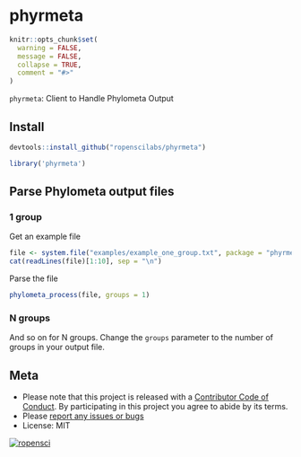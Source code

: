 phyrmeta
========

```r
knitr::opts_chunk$set(
  warning = FALSE,
  message = FALSE,
  collapse = TRUE,
  comment = "#>"
)
```

`phyrmeta`: Client to Handle Phylometa Output

## Install

```r
devtools::install_github("ropenscilabs/phyrmeta")
```

```r
library('phyrmeta')
```

## Parse Phylometa output files

### 1 group

Get an example file

```r
file <- system.file("examples/example_one_group.txt", package = "phyrmeta")
cat(readLines(file)[1:10], sep = "\n")
```

Parse the file

```r
phylometa_process(file, groups = 1)
```

### N groups

And so on for N groups. Change the `groups` parameter to the number of groups
in your output file.


## Meta

* Please note that this project is released with a [Contributor Code of Conduct](CONDUCT.md). 
By participating in this project you agree to abide by its terms.
* Please [report any issues or bugs](https://github.com/ropenscilabs/phyrmeta/issues)
* License: MIT

[![ropensci](http://ropensci.org/public_images/github_footer.png)](http://ropensci.org)